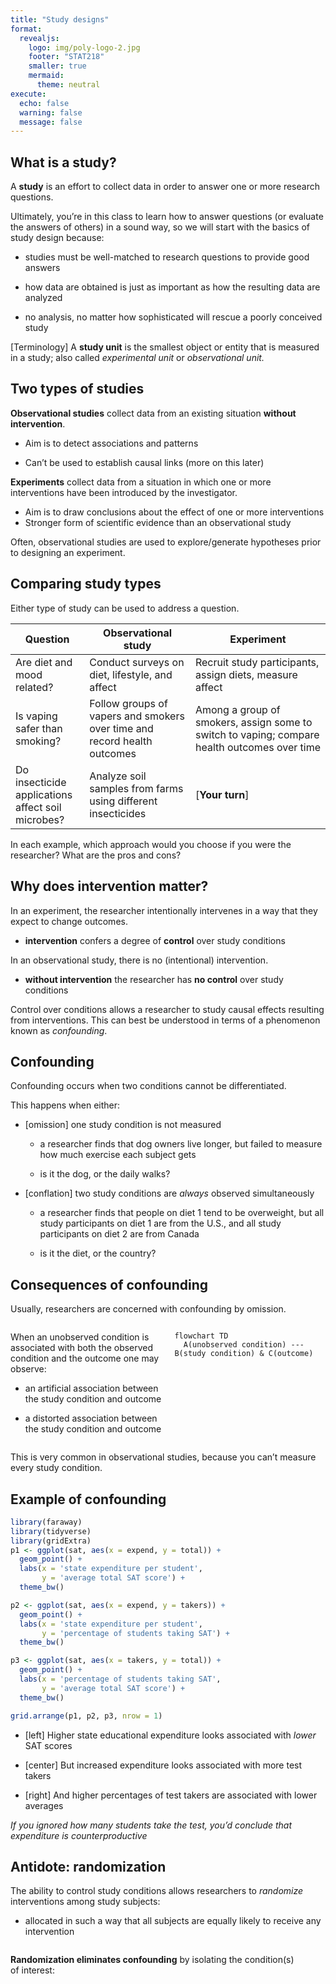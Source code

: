 ```yaml
---
title: "Study designs"
format: 
  revealjs:
    logo: img/poly-logo-2.jpg
    footer: "STAT218"
    smaller: true
    mermaid:
      theme: neutral
execute: 
  echo: false
  warning: false
  message: false
---
```


## What is a study?

A **study** is an effort to collect data in order to answer one or more research questions.

Ultimately, you're in this class to learn how to answer questions (or evaluate the answers of others) in a sound way, so we will start with the basics of study design because:

-   studies must be well-matched to research questions to provide good answers

-   how data are obtained is just as important as how the resulting data are analyzed

-   no analysis, no matter how sophisticated will rescue a poorly conceived study

\[Terminology\] A **study unit** is the smallest object or entity that is measured in a study; also called *experimental unit* or *observational unit.*

## Two types of studies

**Observational studies** collect data from an existing situation **without intervention**.

-   Aim is to detect associations and patterns

-   Can't be used to establish causal links (more on this later)

**Experiments** collect data from a situation in which one or more interventions have been introduced by the investigator.

-   Aim is to draw conclusions about the effect of one or more interventions
-   Stronger form of scientific evidence than an observational study

Often, observational studies are used to explore/generate hypotheses prior to designing an experiment.

## Comparing study types

Either type of study can be used to address a question.

| Question                                          | Observational study                                                      | Experiment                                                                                   |
|---------------------------------------------------|--------------------------------------------------------------------------|----------------------------------------------------------------------------------------------|
| Are diet and mood related?                        | Conduct surveys on diet, lifestyle, and affect                           | Recruit study participants, assign diets, measure affect                                     |
| Is vaping safer than smoking?                     | Follow groups of vapers and smokers over time and record health outcomes | Among a group of smokers, assign some to switch to vaping; compare health outcomes over time |
| Do insecticide applications affect soil microbes? | Analyze soil samples from farms using different insecticides             | \[**Your turn**\]                                                                            |

In each example, which approach would you choose if you were the researcher? What are the pros and cons?

## Why does intervention matter?

In an experiment, the researcher intentionally intervenes in a way that they expect to change outcomes.

-   **intervention** confers a degree of **control** over study conditions

<!-- -   by controlling study conditions so that interventions are the only source of systematic variation in outcomes, one can study the **causal effects** of intervention -->

In an observational study, there is no (intentional) intervention.

-   **without intervention** the researcher has **no control** over study conditions

<!-- -   outcomes may vary due to conditions not measured in the study, so **no causal effects** can be observed with certainty -->

Control over conditions allows a researcher to study causal effects resulting from interventions. This can best be understood in terms of a phenomenon known as *confounding*.

## Confounding

Confounding occurs when two conditions cannot be differentiated.

This happens when either:

-   \[omission\] one study condition is not measured

    -   a researcher finds that dog owners live longer, but failed to measure how much exercise each subject gets

    -   is it the dog, or the daily walks?

-   \[conflation\] two study conditions are *always* observed simultaneously

    -   a researcher finds that people on diet 1 tend to be overweight, but all study participants on diet 1 are from the U.S., and all study participants on diet 2 are from Canada

    -   is it the diet, or the country?

## Consequences of confounding

Usually, researchers are concerned with confounding by omission.

::: columns
::: {.column width="0.4"}
When an unobserved condition is associated with both the observed condition and the outcome one may observe:

-   an artificial association between the study condition and outcome

-   a distorted association between the study condition and outcome
:::

::: {.column width="0.6"}
```mermaid
flowchart TD
  A(unobserved condition) --- B(study condition) & C(outcome) 
```
:::
:::

This is very common in observational studies, because you can't measure every study condition.

## Example of confounding

```r
library(faraway)
library(tidyverse)
library(gridExtra)
p1 <- ggplot(sat, aes(x = expend, y = total)) + 
  geom_point() + 
  labs(x = 'state expenditure per student', 
       y = 'average total SAT score') +
  theme_bw()

p2 <- ggplot(sat, aes(x = expend, y = takers)) + 
  geom_point() + 
  labs(x = 'state expenditure per student', 
       y = 'percentage of students taking SAT') +
  theme_bw()

p3 <- ggplot(sat, aes(x = takers, y = total)) + 
  geom_point() + 
  labs(x = 'percentage of students taking SAT', 
       y = 'average total SAT score') +
  theme_bw()

grid.arrange(p1, p2, p3, nrow = 1)
```

-   \[left\] Higher state educational expenditure looks associated with *lower* SAT scores

-   \[center\] But increased expenditure looks associated with more test takers

-   \[right\] And higher percentages of test takers are associated with lower averages

*If you ignored how many students take the test, you'd conclude that expenditure is counterproductive*

## Antidote: randomization

The ability to control study conditions allows researchers to *randomize* interventions among study subjects:

-   allocated in such a way that all subjects are equally likely to receive any intervention

::: columns
**Randomization eliminates confounding** by isolating the condition(s) of interest:

::: {.column width="0.6"}
-   interventions are independent of extraneous conditions ⟹ no association possible

-   if outcomes differ systematically according to the intervention, you can be certain that it is not an artifact
:::

::: {.column width="0.4"}
```mermaid
flowchart TD
  A(unobserved condition) x-.-x B(study condition)
  A --- C(outcome)
```
:::
:::

Extraneous conditions *may* still be associated with outcomes and add noise — well-thought-out experiments find ways to reduce this.

<!-- ## Confounding in experiments -->

<!-- *Caveat: randomized experiments are not immune from confounding.* -->

<!-- Consider a randomized trial to evaluate the effectiveness of smoking cessation aids. -->

<!-- |                   | Varenicline | Bupropion   | Placebo     | -->

<!-- |-------------------|-------------|-------------|-------------| -->

<!-- | Group size        | 352         | 329         | 344         | -->

<!-- | Completed therapy | 259 (73.6%) | 225 (68.4%) | 215 (62.5%) | -->

<!-- If the results are analyzed based only on participants that completed the therapy, confounding could distort results: -->

<!-- -   underlying differences among participants may be associated with both persistence and success -->

## Practical consequences

The ability to randomize interventions in experiments means:

-   observed associations are independent of extraneous factors

-   results can support causal inferences

The absence of randomization in observational studies means:

-   confounding is always possible

-   results may be misleading

Usually, *observational studies are considered weaker forms of scientific evidence than experiments*, with some caveats:

-   a large volume of independent observational studies pointing to the same conclusions may be more convincing than a few narrow experiments

-   observational studies may provide better evidence under real world conditions than available experimental data

## Common study designs

Studies can be designed to investigate outcomes in a variety of ways, regardless of whether study conditions include intervention. Many study designs originate in clinical medicine — the following are among the most common.

-   In **prospective** studies participants are recruited *before* developing a condition

-   In **retrospective** studies participants are recruited *after* developing a condition

-   A **cohort** study involves people belonging to a group defined by one or more (usually artificial) criteria

-   In a **case-control** study, participants with (cases) and without (controls) a condition are compared

-   In a **matched case-control** study, cases and controls are paired according to criteria determined by the investigator

## Study designs can get complicated

The study designs mentioned previously are not mutually exclusive and could apply to either experiments or observational studies. For example:

-   following this year's Cal Poly freshmen (cohort) until graduation (condition) and comparing four-year graduation (outcome) rates between those that participated in a new orientation activity (cases) and those that didn't (controls) would be a *prospective case-control cohort study*

-   it would be an observational study if participation was voluntary, and an experiment if students were assigned to participate or not

Can you change the example so that...

-   it's a retrospective study?

-   it's a *matched* case-control study?

## Experimental designs

A **treatment** is an experimental intervention; the **design** of an experiment refers to how treatments are allocated to study units.

The most basic design is:

-   \[balanced\] each treatment is replicated an equal number of times

-   \[randomized\] treatments are allocated completely at random to study units

-   \[no crossover\] each study unit receives exactly one treatment

We'll call this a **completely randomized design**. It's the only kind of experimental design we're going to consider in STAT218.

There are many other designs that we won't discuss (but see STAT313); these are all about improving experimental efficiency by controlling extraneous variation.

## Blinding

The terms *single-blind* and *double-blind* refer to experiments with human subjects, typically in clinical studies.

In a **single-blind** study, participants are unaware of which treatment they receive.

-   Example: in a case-control study, one group of patients is given a new medicine and the other is given a saline solution administered under identical conditions
-   Idea: controls for placebo effect

In a **double-blind** study, both participants *and* investigators are unaware of which treatments are administered.

-   Example: same as above, but now the person administering the doses is unaware of which are medicine and which are saline
-   Idea: controls for unconscious influence on outcome by researchers (*e.g.,* attend more carefully and compassionately to patients receiving medicine out of concern for side-effects)

## Data collection

We will discuss data collection in more depth later, but the way that study units are obtained, independently of the type of study or design, determines the breadth of conclusions supported by the results, depending on whether study units chosen are representative of a larger collection.

The gold standard is a *simple random sample* of units selected from a larger collection:

-   every unit in the larger collection has an equal chance of being selected

-   easier said than done --- failure to obtain a random sample is one of the most common study flaws

For now we will set the issue of sampling aside.

## Considerations in creating a study

-   The research question should be motivated by science, not statistics.

-   You may have to work within limitations:

    -   The design that best aligns with the question may not be possible or practical.

    -   An experiment might give the strongest evidence but not be feasible or ethical.

-   A plan should be in place for *all* of the following:

    -   how to obtain/recruit study units/participants

    -   how many to obtain/recruit and how to ensure that target is met

    -   protocol for allocating treatment

    -   collecting data and measuring outcomes

    -   contingencies for dropout/failure to ensure the study yields results

    -   data handling and data analysis

    -   how results will be used

## Study design in STAT218

In STAT218 you are expected to be fluent with study design concepts, but of course won't actually carry out an end-to-end study.

-   \[L1\] design a data collection scheme based on simple random sampling or simple experimental designs

-   \[L2\] distinguish between observational studies and experiments and understand the limitations (practical and consequential) of each
